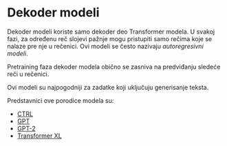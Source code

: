 # Dekoder modeli

<CourseFloatingBanner
    chapter={1}
    classNames="absolute z-10 right-0 top-0"
/>

<Youtube id="d_ixlCubqQw" />

Dekoder modeli koriste samo dekoder deo Transformer modela. U svakoj fazi, za određenu reč slojevi pažnje mogu pristupiti samo rečima koje se nalaze pre nje u rečenici. Ovi modeli se često nazivaju *autoregresivni modeli*.

Pretraining faza dekoder modela obično se zasniva na predviđanju sledeće reči u rečenici.

Ovi modeli su najpogodniji za zadatke koji uključuju generisanje teksta.

Predstavnici ove porodice modela su:

- [CTRL](https://huggingface.co/transformers/model_doc/ctrl)
- [GPT](https://huggingface.co/docs/transformers/model_doc/openai-gpt)
- [GPT-2](https://huggingface.co/transformers/model_doc/gpt2)
- [Transformer XL](https://huggingface.co/transformers/model_doc/transfo-xl)
